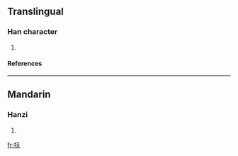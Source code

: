 ==Translingual==
===Han character===
{{Han char|rn=64|rad=手|as=04|sn=7|four=5203<sub>4</sub>|canj=手竹大 (QHK), X手竹大 (XQHK)}}
# {{defn|Han|sort=手04}}
====References====
{{Han ref|kx=0419.090|dkj=11842|dj=0766.020|hdz=31838.030|uh=6277|ud=25207|bh=CAF3|bd=51955}}
----
==Mandarin==
===Hanzi===
{{cmn-hanzi|pin=[[ào]] (ao4), [[jié]] (jie2), [[zhì]] (zhi4)|wg=ao<sup>4</sup>, chieh<sup>2</sup>, chih<sup>4</sup>}}
# {{defn|Mandarin}}

[[fr:扷]]